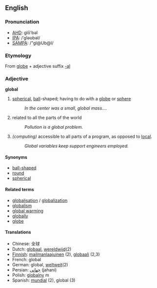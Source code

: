 ==English==
===Pronunciation===
*[[w:AHD|AHD]]: glō'bəl
*[[w:IPA|IPA]]: /ˈgləʊbəl/
*[[w:SAMPA|SAMPA]]: /"gl@Ub@l/

===Etymology===
From [[globe]] + adjective suffix [[-al]]

===Adjective===
'''global'''

# [[spherical]], [[ball]]-shaped; having to do with a [[globe]] or [[sphere]]
#: ''In the center was a small, global mass....''
#related to all the parts of the world
#: ''Pollution is a global problem.''
# ''(computing)'' accessible to all parts of a program, as opposed to [[local]].
#: ''Global variables keep support engineers employed.''

====Synonyms====
*[[ball-shaped]]
*[[round]]
*[[spherical]]

====Related terms====
*[[globalisation]] / [[globalization]]
*[[globalism]]
*[[global warming]]
*[[globally]]
*[[globe]]

====Translations====
*Chinese: 全球
*Dutch: [[globaal]], [[wereldwijd]](2)
*[[Finnish]]: [[mailmanlaajuinen]] (2), [[globaali]] (2,3)
*French: global
*German: global, [[weltweit]](2)
*Persian: [[جهانی]] (jahani)
*Polish: [[globalny]] ''m''
*Spanish: [[mundial]] (2), global (3)
